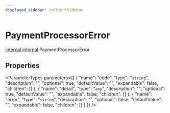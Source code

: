 ```yaml
---
displayed_sidebar: jsClientSidebar
---
```



# PaymentProcessorError

[internal](../../modules/internal.mdx).[internal](../modules/internal.internal.mdx).PaymentProcessorError

## Properties

<ParameterTypes parameters={[
  {
    "name": "code",
    "type": "`string`",
    "description": "",
    "optional": true,
    "defaultValue": "",
    "expandable": false,
    "children": []
  },
  {
    "name": "detail",
    "type": "`any`",
    "description": "",
    "optional": true,
    "defaultValue": "",
    "expandable": false,
    "children": []
  },
  {
    "name": "error",
    "type": "`string`",
    "description": "",
    "optional": false,
    "defaultValue": "",
    "expandable": false,
    "children": []
  }
]} />
